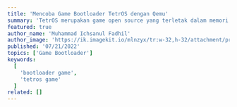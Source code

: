 ---
title: 'Mencoba Game Bootloader TetrOS dengan Qemu'
summary: 'TetrOS merupakan game open source yang terletak dalam memori bootloader, kita bisa menjalankan program game tersebut tanpa perlu kernel apapun.'
featured: true
author_name: 'Muhammad Ichsanul Fadhil'
author_image: 'https://ik.imagekit.io/mlnzyx/tr:w-32,h-32/attachment/profile.webp'
published: '07/21/2022'
topics: ['Game Bootloader']
keywords:
  [
    'bootloader game',
    'tetros game'
  ]
related: []
---

